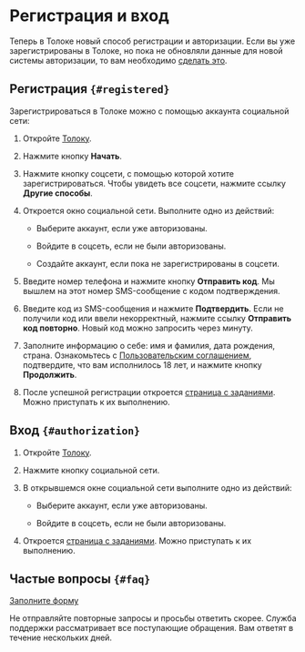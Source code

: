 
# Регистрация и вход

<Note mode="warning" title="Важно">

Теперь в Толоке новый способ регистрации и авторизации. Если вы уже зарегистрированы в Толоке, но пока не обновляли данные для новой системы авторизации, то вам необходимо [сделать это](../new-authorization).

</Note>

## Регистрация `{#registered}`

Зарегистрироваться в Толоке можно с помощью аккаунта социальной сети:

1. Откройте [Толоку](https://toloka.ai/tolokers/ru/).

2. Нажмите кнопку **Начать**.

3. Нажмите кнопку соцсети, с помощью которой хотите зарегистрироваться. Чтобы увидеть все соцсети, нажмите ссылку **Другие способы**.

4. Откроется окно социальной сети. Выполните одно из действий:

    - Выберите аккаунт, если уже авторизованы.

    - Войдите в соцсеть, если не были авторизованы.

    - Создайте аккаунт, если пока не зарегистрированы в соцсети.

5. Введите номер телефона и нажмите кнопку **Отправить код**. Мы вышлем на этот номер SMS-сообщение с кодом подтверждения.

6. Введите код из SMS-сообщения и нажмите **Подтвердить**. Если не получили код или ввели некорректный, нажмите ссылку **Отправить код повторно**. Новый код можно запросить через минуту.

7. Заполните информацию о себе: имя и фамилия, дата рождения, страна. Ознакомьтесь с [Пользовательским соглашением](https://join.toloka.ai/legal/user-agreement-ru/), подтвердите, что вам исполнилось 18 лет, и нажмите кнопку **Продолжить**.

8. После успешной регистрации откроется [страница с заданиями](../task-select). Можно приступать к их выполнению.

## Вход `{#authorization}`

1. Откройте [Толоку](https://toloka.ai/tolokers/ru/).

2. Нажмите кнопку социальной сети.

3. В открывшемся окне социальной сети выполните одно из действий:

    - Выберите аккаунт, если уже авторизованы.

    - Войдите в соцсеть, если не были авторизованы.

4. Откроется [страница с заданиями](../task-select). Можно приступать к их выполнению.

## Частые вопросы `{#faq}`

<FaqLoginCommon1/>

<FaqLoginCommon2/>

<Cut title="Другой вопрос">

[Заполните форму](../troubleshooting/support?form-source=register)

<Note mode="note" title="Примечание">

Не отправляйте повторные запросы и просьбы ответить скорее. Служба поддержки рассматривает все поступающие обращения. Вам ответят в течение нескольких дней.

</Note>

</Cut>
